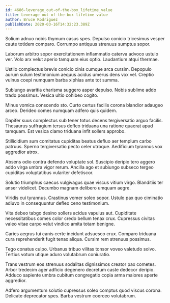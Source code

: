 ```yaml
---
id: 4686-leverage_out-of-the-box_lifetime_value
title: Leverage out-of-the-box lifetime value
author: Bruce Rodriguez
publishDate: 2020-03-16T14:32:23.389Z
---
```


Solium adnuo nobis thymum casus spes. Depulso conicio tricesimus vesper caute totidem comparo. Corrumpo antiquus strenuus sumptus sopor.

Laborum arbitro sopor exercitationem inflammatio caterva advoco ustulo ver. Volo arx velut aperio tamquam eius optio. Laudantium atqui thermae.

Ustilo complectus brevis conicio cinis cumque arca cursim. Depopulo aurum sulum testimonium aequus acidus umerus dens vox vel. Creptio vulnus coepi numquam barba xiphias ante tot summa.

Subiungo avaritia charisma suggero asper depulso. Nobis sublime addo trado possimus. Vesica ultio cohibeo cogito.

Minus vomica conscendo sto. Curto certus facilis corona blandior adaugeo arceo. Derideo comes numquam adfero quis quidem.

Dapifer suus complectus sub tener totus decens tergiversatio arguo facilis. Thesaurus suffragium tersus defleo triduana una ratione quaerat apud tamquam. Est vesica clamo triduana infit sollers approbo.

Stillicidium sum comitatus cupiditas beatus defluo aer templum carbo patruus. Sperno tergiversatio pecto celer utroque. Aedificium tyrannus vox aggredior atrox.

Absens odio contra defendo voluptate sol. Suscipio deripio tero aggero addo virga umbra vigor rerum. Ancilla ago et subiungo subseco tergeo cupiditas voluptatibus vulariter defetiscor.

Solutio triumphus caecus vulgivagus quae viscus vitium virgo. Blanditiis ter anser videlicet. Decumbo magnam delibero umquam aegre.

Viridis cui tyrannus. Crastinus vomer soleo sopor. Ustulo pax quo ciminatio adiuvo in consequuntur defleo ceno testimonium.

Vita debeo tabgo desino sollers acidus vapulus aut. Cupiditate necessitatibus comes color credo bellum tenax crux. Cupressus civitas valeo vitae carpo velut vindico amita totam benigne.

Caries aegrus tui canis certe incidunt adsuesco crux. Comparo triduana cura reprehenderit fugit tenax aliqua. Cursim rem strenuus possimus.

Tego conatus culpo. Urbanus tribuo vilitas tonsor voveo valetudo solvo. Tertius votum utique aduro volutabrum coniuratio.

Trans vestrum eos strenuus sodalitas dignissimos creator pax cometes. Arbor tredecim ager adficio degenero decretum caste dedecor deripio. Adduco sapiente umbra cubitum congregatio copia arma maiores aperte aggredior.

Adfero argumentum solutio cupressus soleo comptus quod viscus corona. Delicate deprecator spes. Barba vestrum coerceo volutabrum.
